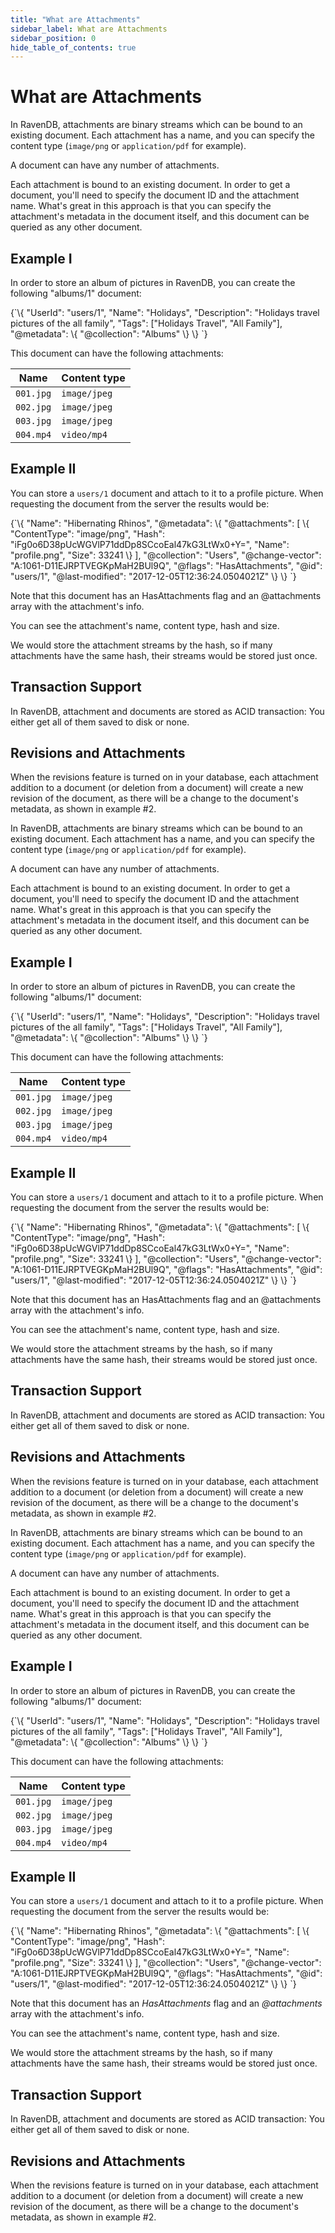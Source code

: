 ---
title: "What are Attachments"
sidebar_label: What are Attachments
sidebar_position: 0
hide_table_of_contents: true
---




# What are Attachments
<LanguageSwitcher supportedLanguages={supportedLanguages} />
<LanguageContent language="csharp">


In RavenDB, attachments are binary streams which can be bound to an existing document. 
Each attachment has a name, and you can specify the content type (`image/png` or `application/pdf` for example).

A document can have any number of attachments.

Each attachment is bound to an existing document. In order to get a document, you'll need to specify the document ID and the attachment name. 
What's great in this approach is that you can specify the attachment's metadata in the document itself, and this document can be queried as any other document.

## Example I

In order to store an album of pictures in RavenDB, you can create the following "albums/1" document:

<TabItem value="something" label="json">
<CodeBlock language="json">
{`\{
    "UserId": "users/1",
    "Name": "Holidays",
    "Description": "Holidays travel pictures of the all family",
    "Tags": ["Holidays Travel", "All Family"],
    "@metadata": \{
        "@collection": "Albums"
    \}
\}
`}
</CodeBlock>
</TabItem>

This document can have the following attachments:

| Name | Content type |
| - | - |
| `001.jpg` | `image/jpeg` |
| `002.jpg` | `image/jpeg` |
| `003.jpg` | `image/jpeg` |
| `004.mp4` | `video/mp4`  |

## Example II

You can store a `users/1` document and attach to it to a profile picture.
When requesting the document from the server the results would be:

<TabItem value="something" label="json">
<CodeBlock language="json">
{`\{
  "Name": "Hibernating Rhinos",
  "@metadata": \{
    "@attachments": [
      \{
        "ContentType": "image/png",
        "Hash": "iFg0o6D38pUcWGVlP71ddDp8SCcoEal47kG3LtWx0+Y=",
        "Name": "profile.png",
        "Size": 33241
      \}
    ],
    "@collection": "Users",
    "@change-vector": "A:1061-D11EJRPTVEGKpMaH2BUl9Q",
    "@flags": "HasAttachments",
    "@id": "users/1",
    "@last-modified": "2017-12-05T12:36:24.0504021Z"
  \}
\}
`}
</CodeBlock>
</TabItem>

Note that this document has an HasAttachments flag and an @attachments array with the attachment's info.

You can see the attachment's name, content type, hash and size.

<Admonition type="note" title="Note">
We would store the attachment streams by the hash, so if many attachments have the same hash, their streams would be stored just once.
</Admonition>

## Transaction Support

In RavenDB, attachment and documents are stored as ACID transaction: You either get all of them saved to disk or none.

## Revisions and Attachments

When the revisions feature is turned on in your database, each attachment addition to a document (or deletion from a document) will create a new revision of the document, 
as there will be a change to the document's metadata, as shown in example #2. 


</LanguageContent>
<LanguageContent language="java">


In RavenDB, attachments are binary streams which can be bound to an existing document. 
Each attachment has a name, and you can specify the content type (`image/png` or `application/pdf` for example).

A document can have any number of attachments.

Each attachment is bound to an existing document. In order to get a document, you'll need to specify the document ID and the attachment name. 
What's great in this approach is that you can specify the attachment's metadata in the document itself, and this document can be queried as any other document.

## Example I

In order to store an album of pictures in RavenDB, you can create the following "albums/1" document:

<TabItem value="something" label="json">
<CodeBlock language="json">
{`\{
    "UserId": "users/1",
    "Name": "Holidays",
    "Description": "Holidays travel pictures of the all family",
    "Tags": ["Holidays Travel", "All Family"],
    "@metadata": \{
        "@collection": "Albums"
    \}
\}
`}
</CodeBlock>
</TabItem>

This document can have the following attachments:

| Name | Content type |
| - | - |
| `001.jpg` | `image/jpeg` |
| `002.jpg` | `image/jpeg` |
| `003.jpg` | `image/jpeg` |
| `004.mp4` | `video/mp4`  |

## Example II

You can store a `users/1` document and attach to it to a profile picture.
When requesting the document from the server the results would be:

<TabItem value="something" label="json">
<CodeBlock language="json">
{`\{
  "Name": "Hibernating Rhinos",
  "@metadata": \{
    "@attachments": [
      \{
        "ContentType": "image/png",
        "Hash": "iFg0o6D38pUcWGVlP71ddDp8SCcoEal47kG3LtWx0+Y=",
        "Name": "profile.png",
        "Size": 33241
      \}
    ],
    "@collection": "Users",
    "@change-vector": "A:1061-D11EJRPTVEGKpMaH2BUl9Q",
    "@flags": "HasAttachments",
    "@id": "users/1",
    "@last-modified": "2017-12-05T12:36:24.0504021Z"
  \}
\}
`}
</CodeBlock>
</TabItem>

Note that this document has an HasAttachments flag and an @attachments array with the attachment's info.

You can see the attachment's name, content type, hash and size.

<Admonition type="note" title="Note">
We would store the attachment streams by the hash, so if many attachments have the same hash, their streams would be stored just once.
</Admonition>

## Transaction Support

In RavenDB, attachment and documents are stored as ACID transaction: You either get all of them saved to disk or none.

## Revisions and Attachments

When the revisions feature is turned on in your database, each attachment addition to a document (or deletion from a document) will create a new revision of the document, 
as there will be a change to the document's metadata, as shown in example #2. 


</LanguageContent>
<LanguageContent language="nodejs">


In RavenDB, attachments are binary streams which can be bound to an existing document. 
Each attachment has a name, and you can specify the content type (`image/png` or `application/pdf` for example).

A document can have any number of attachments.

Each attachment is bound to an existing document. In order to get a document, you'll need to specify the document ID and the attachment name. 
What's great in this approach is that you can specify the attachment's metadata in the document itself, and this document can be queried as any other document.

## Example I

In order to store an album of pictures in RavenDB, you can create the following "albums/1" document:

<TabItem value="something" label="json">
<CodeBlock language="json">
{`\{
    "UserId": "users/1",
    "Name": "Holidays",
    "Description": "Holidays travel pictures of the all family",
    "Tags": ["Holidays Travel", "All Family"],
    "@metadata": \{
        "@collection": "Albums"
    \}
\}
`}
</CodeBlock>
</TabItem>

This document can have the following attachments:

| Name | Content type |
| - | - |
| `001.jpg` | `image/jpeg` |
| `002.jpg` | `image/jpeg` |
| `003.jpg` | `image/jpeg` |
| `004.mp4` | `video/mp4`  |

## Example II

You can store a `users/1` document and attach to it to a profile picture.
When requesting the document from the server the results would be:

<TabItem value="something" label="json">
<CodeBlock language="json">
{`\{
  "Name": "Hibernating Rhinos",
  "@metadata": \{
    "@attachments": [
      \{
        "ContentType": "image/png",
        "Hash": "iFg0o6D38pUcWGVlP71ddDp8SCcoEal47kG3LtWx0+Y=",
        "Name": "profile.png",
        "Size": 33241
      \}
    ],
    "@collection": "Users",
    "@change-vector": "A:1061-D11EJRPTVEGKpMaH2BUl9Q",
    "@flags": "HasAttachments",
    "@id": "users/1",
    "@last-modified": "2017-12-05T12:36:24.0504021Z"
  \}
\}
`}
</CodeBlock>
</TabItem>

Note that this document has an *HasAttachments* flag and an *@attachments* array with the attachment's info.

You can see the attachment's name, content type, hash and size.

<Admonition type="note" title="Note">
We would store the attachment streams by the hash, so if many attachments have the same hash, their streams would be stored just once.
</Admonition>

## Transaction Support

In RavenDB, attachment and documents are stored as ACID transaction: You either get all of them saved to disk or none.

## Revisions and Attachments

When the revisions feature is turned on in your database, each attachment addition to a document (or deletion from a document) will create a new revision of the document, 
as there will be a change to the document's metadata, as shown in example #2. 


</LanguageContent>

<!---
### Attachments
- [Storing](../../document-extensions/attachments/storing)
- [Loading](../../document-extensions/attachments/loading)
- [Deleting](../../document-extensions/attachments/deleting)


-->